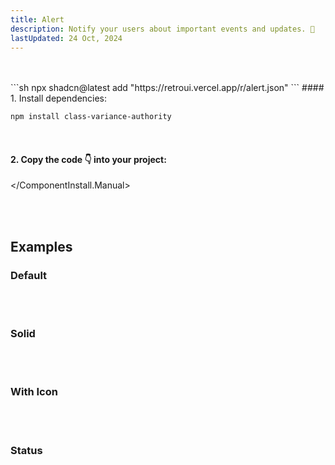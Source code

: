 ```yaml
---
title: Alert
description: Notify your users about important events and updates. 📣
lastUpdated: 24 Oct, 2024
---
```


<ComponentShowcase name="alert-style-default" />
<br />
<br />

<ComponentInstall>
  <ComponentInstall.Cli>
    ```sh
npx shadcn@latest add "https://retroui.vercel.app/r/alert.json"
    ```
  </ComponentInstall.Cli>
  <ComponentInstall.Manual>
#### 1. Install dependencies:

```sh
npm install class-variance-authority
```

<br />

#### 2. Copy the code 👇 into your project:

<ComponentSource name="alert" />

  </ComponentInstall.Manual>
</ComponentInstall>

<br />
<br />

## Examples

### Default

<ComponentShowcase name="alert-style-default" />
<br />
<br />

### Solid

<ComponentShowcase name="alert-style-solid" />
<br />
<br />

### With Icon

<ComponentShowcase name="alert-style-with-icon" />
<br />
<br />

### Status

<ComponentShowcase name="alert-style-all-status" />
